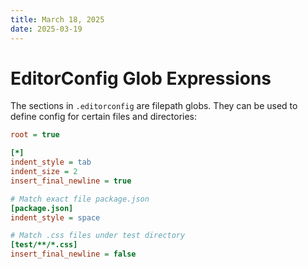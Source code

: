 ```yaml
---
title: March 18, 2025
date: 2025-03-19
---
```


# EditorConfig Glob Expressions

The sections in `.editorconfig` are filepath globs. They can be used to define config for certain files and directories:

```ini
root = true

[*]
indent_style = tab
indent_size = 2
insert_final_newline = true

# Match exact file package.json
[package.json]
indent_style = space

# Match .css files under test directory
[test/**/*.css]
insert_final_newline = false
```
